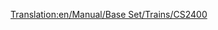 [[Translation:en/Manual/Base Set/Trains/CS2400]]
{{hu/Navbox Mozdonyok}}
{{hu/Vonatok|Name=CS2400
|Image=[[File:en/Cs2400.png]]
|Cost=£18,750 ($37.500)
|Speed=112 km/h (70 mph)
|Weight=120 t
|Power=2,400 hp (1,790 kW)
|Annual=£1,599 ($3.198)
|Designed=1965
|Lifespan=20 
|Capacity=N/A
|Leírás=Ez a mozdony olcsóbb, gyorsabb és sokkal erősebb, mint a vele egy időben megjelenő [[hu/Manual/Base Set/Trains/MJS 1000|MJS 1000]]. Utas- és könnyű teherszállításra használatos.
|Valósság=Nincs különösebb mintája, valamelyik keskeny gépterű dízelmozdonyra alapozhat. 
}}